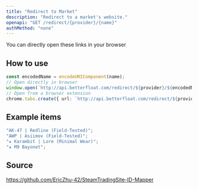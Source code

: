 ```yaml
---
title: "Redirect to Market"
description: "Redirect to a market's website."
openapi: "GET /redirect/{provider}/{name}"
authMethod: "none"
---
```


<Note>You can directly open these links in your browser</Note>

## How to use

```ts
const encodedName = encodeURIComponent(name);
// Open directly in browser
window.open(`http://api.betterfloat.com/redirect/${provider}/${encodedName}`);
// Open from a browser extension
chrome.tabs.create({ url: `http://api.betterfloat.com/redirect/${provider}/${encodedName}` });
```

## Example items

```ts
"AK-47 | Redline (Field-Tested)";
"AWP | Asiimov (Field-Tested)";
"★ Karambit | Lore (Minimal Wear)";
"★ M9 Bayonet";
```

## Source

<Icon icon="github" size={32} /> https://github.com/EricZhu-42/SteamTradingSite-ID-Mapper
